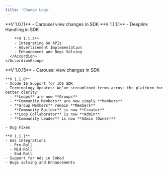 ```yaml
---
title: 'Change Logs'
---
```


<Tabs>
  <Tab title="Android">
    <AccordionGroup>
      <Accordion title="October">
        **V 1.0.11**
        - Carousel view changes in SDK
      </Accordion>
      <Accordion title="November">
        **V 1.1.1.1**
        - Deeplink Handling in SDK

        **V 1.1.2**
        - Integrating Go APIs
        - Advertisement Implementation
        - Enhancement and Bugs Solving
      </Accordion>
    </AccordionGroup>
  </Tab>

  <Tab title="iOS">
    **V 1.0.15**
    - Carousel view changes in SDK

    **V 1.1.0**
    - Xcode 16 Support for iOS SDK
    - Terminology Updates: We’ve streamlined terms across the platform for better clarity:
      - **Loops** are now **Groups**
      - **Community Members** are now simply **Members**
      - **Group Members** remain **Members**
      - **Community Builder** is now **Creator**
      - **Loop Collaborator** is now **Admin**
      - **Community Leader** is now **Admin (Owner)**

    - Bug Fixes  

    **V 1.1.1**
    - Ads Integrations
      - Pre-Roll 
      - Mid-Roll
      - End-Roll
    - Support for Ads in Embed
    - Bugs solving and Enhancements
  </Tab>
</Tabs>
